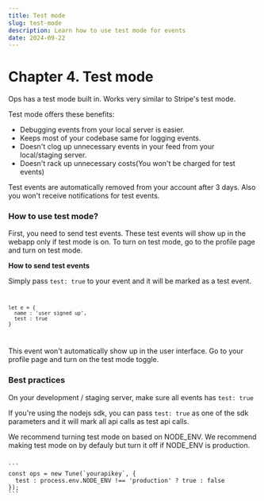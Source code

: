 ```yaml
---
title: Test mode
slug: test-mode
description: Learn how to use test mode for events
date: 2024-09-22
---
```



# Chapter 4. Test mode

Ops has a test mode built in. Works very similar to Stripe's test mode.

Test mode offers these benefits:

- Debugging events from your local server is easier.
- Keeps most of your codebase same for logging events.
- Doesn't clog up unnecessary events in your feed from your local/staging server.
- Doesn't rack up unnecessary costs(You won't be charged for test events)

Test events are automatically removed from your account after 3 days. Also you won't receive notifications for test events.

### How to use test mode?

First, you need to send test events. These test events will show up in the webapp only if test mode is on. To turn on test mode, go to the profile page and turn on test mode.

**How to send test events**

Simply pass `test: true` to your event and it will be marked as a test event.
<Code client:only>
```
let e = {
  name : 'user signed up',
  test : true
}
```
</Code>

This event won't automatically show up in the user interface. Go to your profile page and turn on the test mode toggle.

### Best practices

On your development / staging server, make sure all events has `test: true`

If you're using the nodejs sdk, you can pass `test: true` as one of the sdk parameters and it will mark all api calls as test api calls.

We recommend turning test mode on based on NODE_ENV. We recommend making test mode on by defauly but turn it off if NODE_ENV is production.

<Code client:only>
```
const ops = new Tune(`yourapikey`, {
  test : process.env.NODE_ENV !== 'production' ? true : false
});
```
</Code>
